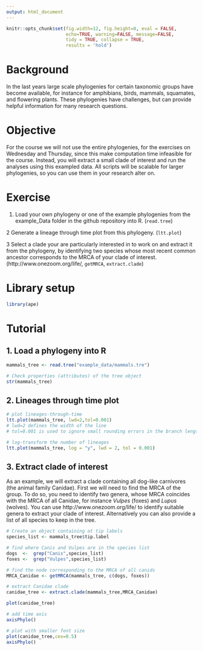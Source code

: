 ```yaml
---
output: html_document
---
```


```r
knitr::opts_chunk$set(fig.width=12, fig.height=8, eval = FALSE,
                      echo=TRUE, warning=FALSE, message=FALSE,
                      tidy = TRUE, collapse = TRUE,
                      results = 'hold')
```


# Background
In the last years large scale phylogenies for certain taxonomic groups have become available, for instance for amphibians, birds, mammals, squamates, and flowering plants. These phylogenies have challenges, but can provide helpful information for many research questions. 

# Objective
For the course we will not use the entire phylogenies, for the exercises on Wednesday and Thursday, since this make computation time infeasible for the course. Instead, you will extract a small clade of interest and run the analyses using this exampled data. All scripts will be scalable for larger phylogenies, so you can use them in your research alter on.

# Exercise
1. Load your own phylogeny or one of the example phylogenies from the example_Data folder in the github repository into R. (`read.tree`)

2 Generate a lineage through time plot from this phylogeny. (`ltt.plot`)

3 Select a clade your are particularly interested in to work on and extract it from the phylogeny, by identifying two species whose most recent common ancestor corresponds to the MRCA of your clade of interest. (http://www.onezoom.org/life/, `getMRCA`, `extract.clade`)

# Library setup
```r
library(ape)
```

# Tutorial

## 1. Load a phylogeny into R

```r
mammals_tree <- read.tree("example_data/mammals.tre")

# Check properties (attributes) of the tree object
str(mammals_tree)
```


## 2. Lineages through time plot

```r
# plot lineages-through-time
ltt.plot(mammals_tree, lwd=2,tol=0.001)
# lwd=2 defines the width of the line
# tol=0.001 is used to ignore small rounding errors in the branch length

# log-transform the number of lineages
ltt.plot(mammals_tree, log = "y", lwd = 2, tol = 0.001)
```



## 3. Extract clade of interest
As an example, we will extract a clade containing all dog-like carnivores (the animal family Canidae). First we will need to find the MRCA of the group. To do so, you need to identify two genera, whose MRCA coincides with the MRCA of all Canidae, for instance *Vulpes* (foxes) and *Lupus* (wolves). You can use http://www.onezoom.org/life/ to identify suitable genera to extract your clade of interest. Alternatively you can also provide a list of all species to keep in the tree.

```r
# Create an object containing at tip labels
species_list <- mammals_tree$tip.label

# find where Canis and Vulpes are in the species list
dogs  <-  grep("Canis",species_list)
foxes <-  grep("Vulpes",species_list)

# find the node corresponding to the MRCA of all canids
MRCA_Canidae <- getMRCA(mammals_tree, c(dogs, foxes))

# extract Canidae clade
canidae_tree <- extract.clade(mammals_tree,MRCA_Canidae)

plot(canidae_tree)

# add time axis
axisPhylo()

# plot with smaller font size
plot(canidae_tree,cex=0.5)
axisPhylo()
```